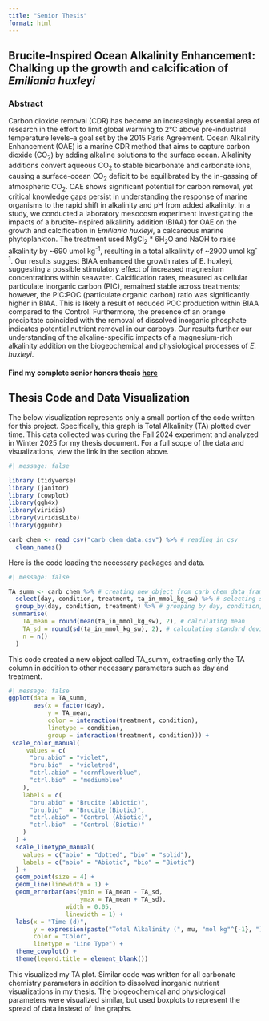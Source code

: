 ```yaml
---
title: "Senior Thesis"
format: html
---
```


## Brucite-Inspired Ocean Alkalinity Enhancement: Chalking up the growth and calcification of *Emiliania huxleyi*
### Abstract
Carbon dioxide removal (CDR) has become an increasingly essential area of research in the effort to limit global warming to 2°C above pre-industrial temperature levels–a goal set by the 2015 Paris Agreement. Ocean Alkalinity Enhancement (OAE) is a marine CDR method that aims to capture carbon dioxide (CO~2~) by adding alkaline solutions to the surface ocean. Alkalinity additions convert aqueous CO~2~ to stable bicarbonate and carbonate ions, causing a surface-ocean CO~2~ deficit to be equilibrated by the in-gassing of atmospheric CO~2~. OAE shows significant potential for carbon removal, yet critical knowledge gaps persist in understanding the response of marine organisms to the rapid shift in alkalinity and pH from added alkalinity. In a study, we conducted a laboratory mesocosm experiment investigating the impacts of a brucite-inspired alkalinity addition (BIAA) for OAE on the growth and calcification in *Emiliania huxleyi*, a calcareous marine phytoplankton. The treatment used MgCl~2~ * 6H~2~O and NaOH to raise alkalinity by ~690 umol kg^-1^,  resulting in a total alkalinity of ~2900 umol kg^-1^. Our results suggest BIAA enhanced the growth rates of E. huxleyi, suggesting a possible stimulatory effect of increased magnesium concentrations within seawater. Calcification rates, measured as cellular particulate inorganic carbon (PIC), remained stable across treatments; however, the PIC:POC (particulate organic carbon) ratio was significantly higher in BIAA. This is likely a result of reduced POC production within BIAA compared to the Control. Furthermore, the presence of an orange precipitate coincided with the removal of dissolved inorganic phosphate indicates potential nutrient removal in our carboys. Our results further our understanding of the alkaline-specific impacts of a magnesium-rich alkalinity addition on the biogeochemical and physiological processes of *E. huxleyi*.

#### Find my complete senior honors thesis [here](/images/include link.pdf)

## Thesis Code and Data Visualization
The below visualization represents only a small portion of the code written for this project. Specifically, this graph is Total Alkalinity (TA) plotted over time. This data collected was during the Fall 2024 experiment and analyzed in Winter 2025 for my thesis document. For a full scope of the data and visualizations, view the link in the section above.

```r
#| message: false

library (tidyverse)
library (janitor)
library (cowplot)
library(ggh4x)
library(viridis)
library(viridisLite)
library(ggpubr)

carb_chem <- read_csv("carb_chem_data.csv") %>% # reading in csv
  clean_names()
```
Here is the code loading the necessary packages and data.

```r
#| message: false

TA_summ <- carb_chem %>% # creating new object from carb_chem data frame
  select(day, condition, treatment, ta_in_mmol_kg_sw) %>% # selecting specific parameter
  group_by(day, condition, treatment) %>% # grouping by day, condition, and treatment
 summarise(
    TA_mean = round(mean(ta_in_mmol_kg_sw), 2), # calculating mean
    TA_sd = round(sd(ta_in_mmol_kg_sw), 2), # calculating standard deviation
    n = n()
  )
```
This code created a new object called TA_summ, extracting only the TA column in addition to other necessary parameters such as day and treatment.

```r
#| message: false
ggplot(data = TA_summ,
       aes(x = factor(day),
           y = TA_mean,
           color = interaction(treatment, condition),
           linetype = condition,
           group = interaction(treatment, condition))) +
 scale_color_manual(
     values = c(
      "bru.abio" = "violet",
      "bru.bio"  = "violetred",
      "ctrl.abio" = "cornflowerblue",
      "ctrl.bio"  = "mediumblue"
    ),
    labels = c(
      "bru.abio" = "Brucite (Abiotic)",
      "bru.bio"  = "Brucite (Biotic)",
      "ctrl.abio" = "Control (Abiotic)",
      "ctrl.bio"  = "Control (Biotic)"
    )
  ) +
  scale_linetype_manual(
    values = c("abio" = "dotted", "bio" = "solid"),
    labels = c("abio" = "Abiotic", "bio" = "Biotic")
  ) +
  geom_point(size = 4) +
  geom_line(linewidth = 1) +
  geom_errorbar(aes(ymin = TA_mean - TA_sd,
                    ymax = TA_mean + TA_sd),
                width = 0.05,
                linewidth = 1) +
  labs(x = "Time (d)",
       y = expression(paste("Total Alkalinity (", mu, "mol kg"^{-1}, ")")),
       color = "Color",
       linetype = "Line Type") +
  theme_cowplot() +
  theme(legend.title = element_blank())
```
This visualized my TA plot. Similar code was written for all carbonate chemistry parameters in addition to dissolved inorganic nutrient visualizations in my thesis. The biogeochemical and physiological parameters were visualized similar, but used boxplots to represent the spread of data instead of line graphs. 
